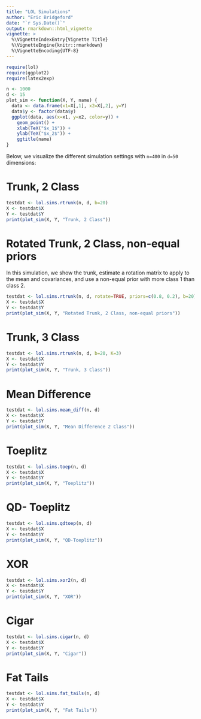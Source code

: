 ```yaml
---
title: "LOL Simulations"
author: "Eric Bridgeford"
date: "`r Sys.Date()`"
output: rmarkdown::html_vignette
vignette: >
  %\VignetteIndexEntry{Vignette Title}
  %\VignetteEngine{knitr::rmarkdown}
  %\VignetteEncoding{UTF-8}
---
```


```r
require(lol)
require(ggplot2)
require(latex2exp)

n <- 1000
d <- 15
plot_sim <- function(X, Y, name) {
  data <- data.frame(x1=X[,1], x2=X[,2], y=Y)
  data$y <- factor(data$y)
  ggplot(data, aes(x=x1, y=x2, color=y)) +
    geom_point() +
    xlab(TeX("$x_1$")) +
    ylab(TeX("$x_2$")) +
    ggtitle(name)
}
```
Below, we visualize the different simulation settings with `n=400` in `d=50` dimensions:

# Trunk, 2 Class

```r
testdat <- lol.sims.rtrunk(n, d, b=20)
X <- testdat$X
Y <- testdat$Y
print(plot_sim(X, Y, "Trunk, 2 Class"))
```

# Rotated Trunk, 2 Class, non-equal priors

In this simulation, we show the trunk, estimate a rotation matrix to apply to the mean and covariances, and use a non-equal prior with more class 1 than class 2.

```r
testdat <- lol.sims.rtrunk(n, d, rotate=TRUE, priors=c(0.8, 0.2), b=20)
X <- testdat$X
Y <- testdat$Y
print(plot_sim(X, Y, "Rotated Trunk, 2 Class, non-equal priors"))
```

# Trunk, 3 Class

```r
testdat <- lol.sims.rtrunk(n, d, b=20, K=3)
X <- testdat$X
Y <- testdat$Y
print(plot_sim(X, Y, "Trunk, 3 Class"))
```

# Mean Difference

```r
testdat <- lol.sims.mean_diff(n, d)
X <- testdat$X
Y <- testdat$Y
print(plot_sim(X, Y, "Mean Difference 2 Class"))
```

# Toeplitz

```r
testdat <- lol.sims.toep(n, d)
X <- testdat$X
Y <- testdat$Y
print(plot_sim(X, Y, "Toeplitz"))
```

# QD- Toeplitz

```r
testdat <- lol.sims.qdtoep(n, d)
X <- testdat$X
Y <- testdat$Y
print(plot_sim(X, Y, "QD-Toeplitz"))
```

# XOR

```r
testdat <- lol.sims.xor2(n, d)
X <- testdat$X
Y <- testdat$Y
print(plot_sim(X, Y, "XOR"))
```

# Cigar

```r
testdat <- lol.sims.cigar(n, d)
X <- testdat$X
Y <- testdat$Y
print(plot_sim(X, Y, "Cigar"))
```

# Fat Tails

```r
testdat <- lol.sims.fat_tails(n, d)
X <- testdat$X
Y <- testdat$Y
print(plot_sim(X, Y, "Fat Tails"))
```
